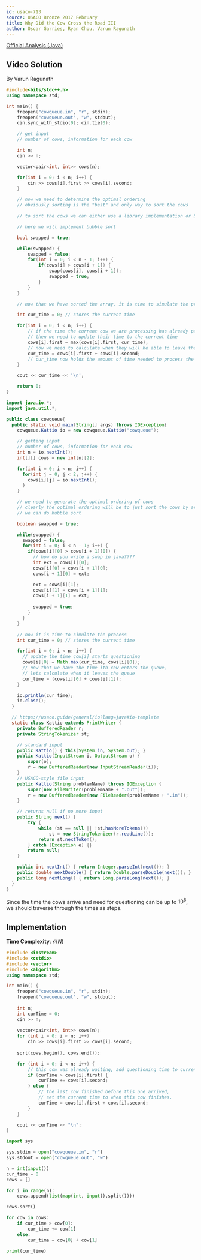 ```yaml
---
id: usaco-713
source: USACO Bronze 2017 February
title: Why Did the Cow Cross the Road III
author: Óscar Garries, Ryan Chou, Varun Ragunath
---
```


[Official Analysis (Java)](http://www.usaco.org/current/data/sol_cowqueue_bronze_feb17.html)

## Video Solution

By Varun Ragunath

<Youtube id="O7r-Tp9vFGQ" />

<Spoiler title="Video Solution Code">
<LanguageSection>
<CPPSection>

```cpp
#include<bits/stdc++.h>
using namespace std;

int main() {
	freopen("cowqueue.in", "r", stdin);
	freopen("cowqueue.out", "w", stdout);
	cin.sync_with_stdio(0); cin.tie(0);

	// get input
	// number of cows, information for each cow

	int n;
	cin >> n;

	vector<pair<int, int>> cows(n);

	for(int i = 0; i < n; i++) {
		cin >> cows[i].first >> cows[i].second;
	}

	// now we need to determine the optimal ordering
	// obviously sorting is the "best" and only way to sort the cows

	// to sort the cows we can either use a library implementation or bubble sort

	// here we will implement bubble sort

	bool swapped = true;

	while(swapped) {
		swapped = false;
		for(int i = 0; i < n - 1; i++) {
			if(cows[i] > cows[i + 1]) {
				swap(cows[i], cows[i + 1]);
				swapped = true;
			}
		}
	}

	// now that we have sorted the array, it is time to simulate the process

	int cur_time = 0; // stores the current time

	for(int i = 0; i < n; i++) {
		// if the time the current cow we are processing has already passed
		// then we need to update their time to the current time
		cows[i].first = max(cows[i].first, cur_time);
		// now we need to calculate when they will be able to leave the questioning
		cur_time = cows[i].first + cows[i].second;
		// cur_time now holds the amount of time needed to process the first i cows
	}

	cout << cur_time << '\n';

	return 0;
}
```

</CPPSection>
<JavaSection>

```java
import java.io.*;
import java.util.*;

public class cowqueue{
  public static void main(String[] args) throws IOException{
	cowqueue.Kattio io = new cowqueue.Kattio("cowqueue");

	// getting input
	// number of cows, information for each cow
	int n = io.nextInt();
	int[][] cows = new int[n][2];

	for(int i = 0; i < n; i++) {
	  for(int j = 0; j < 2; j++) {
		cows[i][j] = io.nextInt();
	  }
	}

	// we need to generate the optimal ordering of cows
	// clearly the optimal ordering will be to just sort the cows by arriving time
	// we can do bubble sort 

	boolean swapped = true;

	while(swapped) {
	  swapped = false;
	  for(int i = 0; i < n - 1; i++) {
		if(cows[i][0] > cows[i + 1][0]) {
		  // how do you write a swap in java????
		  int ext = cows[i][0];
		  cows[i][0] = cows[i + 1][0];
		  cows[i + 1][0] = ext;

		  ext = cows[i][1];
		  cows[i][1] = cows[i + 1][1];
		  cows[i + 1][1] = ext;
		  
		  swapped = true;
		}
	  }
	}

	// now it is time to simulate the process
	int cur_time = 0; // stores the current time

	for(int i = 0; i < n; i++) {
	  // update the time cow[i] starts questioning
	  cows[i][0] = Math.max(cur_time, cows[i][0]);
	  // now that we have the time ith cow enters the queue,
	  // lets calculate when it leaves the queue
	  cur_time = (cows[i][0] + cows[i][1]);
	}

	io.println(cur_time);
	io.close();
  }

  // https://usaco.guide/general/io?lang=java#io-template
  static class Kattio extends PrintWriter {
	private BufferedReader r;
	private StringTokenizer st;

	// standard input
	public Kattio() { this(System.in, System.out); }
	public Kattio(InputStream i, OutputStream o) {
		super(o);
		r = new BufferedReader(new InputStreamReader(i));
	}
	// USACO-style file input
	public Kattio(String problemName) throws IOException {
		super(new FileWriter(problemName + ".out"));
		r = new BufferedReader(new FileReader(problemName + ".in"));
	}

	// returns null if no more input
	public String next() {
		try {
			while (st == null || !st.hasMoreTokens())
				st = new StringTokenizer(r.readLine());
			return st.nextToken();
		} catch (Exception e) {}
		return null;
	}

	public int nextInt() { return Integer.parseInt(next()); }
	public double nextDouble() { return Double.parseDouble(next()); }
	public long nextLong() { return Long.parseLong(next()); }
  }
}
```
</JavaSection>
</LanguageSection>
</Spoiler>
	
Since the time the cows arrive and need for questioning can be up to $10^6$, we should traverse through the times as steps.

## Implementation

**Time Complexity**: $\mathcal{O}(N)$

<LanguageSection>
<CPPSection>

```cpp
#include <iostream>
#include <cstdio>
#include <vector>
#include <algorithm>
using namespace std;

int main() {
	freopen("cowqueue.in", "r", stdin);
	freopen("cowqueue.out", "w", stdout);
	
	int n;
	int curTime = 0; 
	cin >> n;
	
	vector<pair<int, int>> cows(n);
	for (int i = 0; i < n; i++)
		cin >> cows[i].first >> cows[i].second;
	
	sort(cows.begin(), cows.end());

	for (int i = 0; i < n; i++) {
		// this cow was already waiting, add questioning time to current time.
		if (curTime > cows[i].first) {
			curTime += cows[i].second;
		} else {
			// the last cow finished before this one arrived,
			// set the current time to when this cow finishes.
			curTime = cows[i].first + cows[i].second;
		}
	}

	cout << curTime << "\n";
}
```
</CPPSection>
<PySection>

```py
import sys

sys.stdin = open("cowqueue.in", "r")
sys.stdout = open("cowqueue.out", "w")

n = int(input())
cur_time = 0
cows = []

for i in range(n): 
	cows.append(list(map(int, input().split())))

cows.sort()

for cow in cows:
	if cur_time > cow[0]:
		cur_time += cow[1]
	else:
		cur_time = cow[0] + cow[1]

print(cur_time)
```
</PySection>
</LanguageSection>
